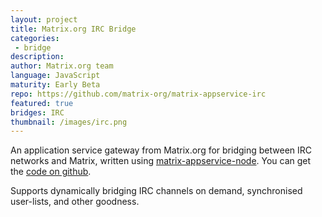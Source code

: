 ```yaml
---
layout: project
title: Matrix.org IRC Bridge
categories: 
 - bridge
description: 
author: Matrix.org team
language: JavaScript
maturity: Early Beta
repo: https://github.com/matrix-org/matrix-appservice-irc
featured: true
bridges: IRC
thumbnail: /images/irc.png
---
```


An application service gateway from Matrix.org for bridging between IRC networks and Matrix, written using [matrix-appservice-node](https://github.com/matrix-org/matrix-appservice-node). You can get the [code on github](https://github.com/matrix-org/matrix-appservice-irc).

Supports dynamically bridging IRC channels on demand, synchronised user-lists, and other goodness.
